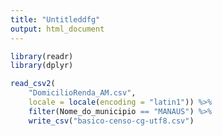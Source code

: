 ```yaml
---
title: "Untitleddfg"
output: html_document
---
```


```r
library(readr)
library(dplyr)

read_csv2(
    "DomicilioRenda_AM.csv",
    locale = locale(encoding = "latin1")) %>% 
    filter(Nome_do_municipio == "MANAUS") %>%
    write_csv("basico-censo-cg-utf8.csv")

```


